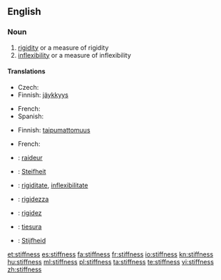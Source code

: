 ==English==

===Noun===
{{en-noun|es|-}}

# [[rigidity]] or a measure of rigidity
# [[inflexibility]] or a measure of inflexibility

====Translations====
{{trans-top|rigidity}}
* Czech: {{t-|cs|ztuhlost|f}}
* Finnish: [[jäykkyys]]
{{trans-mid}}
* French: {{t+|fr|rigidité}}
* Spanish: {{t+|es|rigidez|f}}
{{trans-bottom}}

{{trans-top|inflexibility}}
* Finnish: [[taipumattomuus]]
{{trans-mid}}
* French: {{t+|fr|inflexibilité}}
{{trans-bottom}}

{{checktrans-top}}
*{{ttbc|French}}: [[raideur]]
*{{ttbc|German}}: [[Steifheit]]
*{{ttbc|Interlingua}}: [[rigiditate]], [[inflexibilitate]]
*{{ttbc|Italian}}: [[rigidezza]]
{{checktrans-mid}}
*{{ttbc|Portuguese}}: [[rigidez]]
*{{ttbc|Spanish}}: [[tiesura]]
*{{ttbc|Dutch}}: [[Stijfheid]]
{{checktrans-bottom}}

[[et:stiffness]]
[[es:stiffness]]
[[fa:stiffness]]
[[fr:stiffness]]
[[io:stiffness]]
[[kn:stiffness]]
[[hu:stiffness]]
[[ml:stiffness]]
[[pl:stiffness]]
[[ta:stiffness]]
[[te:stiffness]]
[[vi:stiffness]]
[[zh:stiffness]]